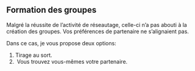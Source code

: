 ## Formation des groupes
Malgré la réussite de l'activité de réseautage, celle-ci n'a pas abouti à la création des groupes. Vos préférences de partenaire ne s'alignaient pas. 

Dans ce cas, je vous propose deux options:

1. Tirage au sort.
2.  Vous trouvez vous-mêmes votre partenaire. 

<!-- -->

